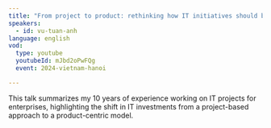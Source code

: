 ```yaml
---
title: "From project to product: rethinking how IT initiatives should be funded."
speakers:
  - id: vu-tuan-anh
language: english
vod:
  type: youtube
  youtubeId: mJbd2oPwFQg
  event: 2024-vietnam-hanoi

---
```

This talk summarizes my 10 years of experience working on IT projects for enterprises, highlighting the shift in IT investments from a project-based approach to a product-centric model.
